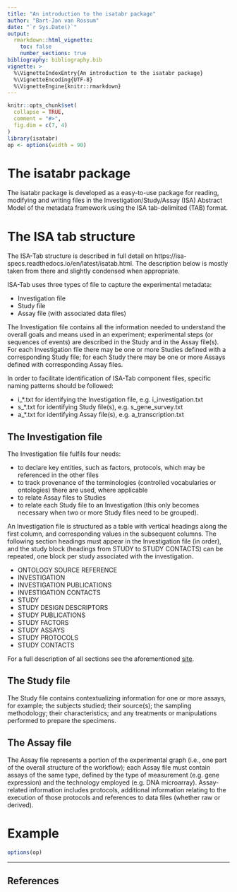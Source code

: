 ```yaml
---
title: "An introduction to the isatabr package"
author: "Bart-Jan van Rossum"
date: "`r Sys.Date()`"
output: 
  rmarkdown::html_vignette:
    toc: false
    number_sections: true
bibliography: bibliography.bib
vignette: >
  %\VignetteIndexEntry{An introduction to the isatabr package}
  %\VignetteEncoding{UTF-8}
  %\VignetteEngine{knitr::rmarkdown}
---
```

  
```r
knitr::opts_chunk$set(
  collapse = TRUE,
  comment = "#>",
  fig.dim = c(7, 4)
)
library(isatabr)
op <- options(width = 90)
```

# The isatabr package {-}

The isatabr package is developed as a easy-to-use package for reading, modifying and writing files in the Investigation/Study/Assay (ISA) Abstract Model of the metadata framework using the ISA tab-delimited (TAB) format.

# The ISA tab structure

The ISA-Tab structure is described in full detail on https://isa-specs.readthedocs.io/en/latest/isatab.html. The description below is mostly taken from there and slightly condensed when appropriate.    

ISA-Tab uses three types of file to capture the experimental metadata:

- Investigation file
- Study file
- Assay file (with associated data files)

The Investigation file contains all the information needed to understand the overall goals and means used in an experiment; experimental steps (or sequences of events) are described in the Study and in the Assay file(s). For each Investigation file there may be one or more Studies defined with a corresponding Study file; for each Study there may be one or more Assays defined with corresponding Assay files.

In order to facilitate identification of ISA-Tab component files, specific naming patterns should be followed:

- i_*.txt for identifying the Investigation file, e.g. i_investigation.txt
- s_*.txt for identifying Study file(s), e.g. s_gene_survey.txt
- a_*.txt for identifying Assay file(s), e.g. a_transcription.txt

## The Investigation file

The Investigation file fulfils four needs:

- to declare key entities, such as factors, protocols, which may be
referenced in the other files
- to track provenance of the terminologies (controlled vocabularies or ontologies) there are used, where applicable
- to relate Assay files to Studies
- to relate each Study file to an Investigation (this only becomes necessary when two or more Study files need to be grouped).

An Investigation file is structured as a table with vertical headings along the first column, and corresponding values in the subsequent columns. The following section headings must appear in the Investigation file (in order), and the study block (headings from STUDY to STUDY CONTACTS) can be repeated, one block per study associated with the investigation.

- ONTOLOGY SOURCE REFERENCE
- INVESTIGATION
- INVESTIGATION PUBLICATIONS
- INVESTIGATION CONTACTS
- STUDY
- STUDY DESIGN DESCRIPTORS
- STUDY PUBLICATIONS
- STUDY FACTORS
- STUDY ASSAYS
- STUDY PROTOCOLS
- STUDY CONTACTS

For a full description of all sections see the aforementioned [site]( https://isa-specs.readthedocs.io/en/latest/isatab.html).

## The Study file

The Study file contains contextualizing information for one or more assays, for example; the subjects studied; their source(s); the sampling methodology; their characteristics; and any treatments or manipulations performed to prepare the specimens.

## The Assay file

The Assay file represents a portion of the experimental graph (i.e., one part of the overall structure of the workflow); each Assay file must contain assays of the same type, defined by the type of measurement (e.g. gene expression) and the technology employed (e.g. DNA microarray). Assay-related information includes protocols, additional information relating to the execution of those protocols and references to data files (whether raw or derived).

# Example



```r
options(op)
```

----

## References
